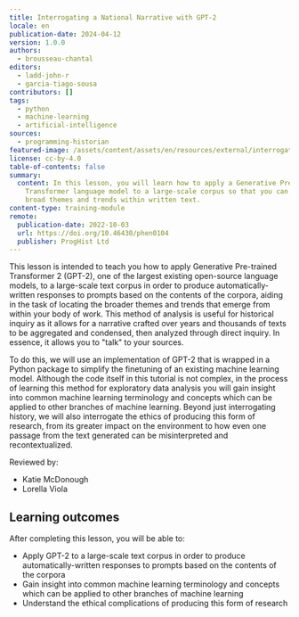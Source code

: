 ```yaml
---
title: Interrogating a National Narrative with GPT-2
locale: en
publication-date: 2024-04-12
version: 1.0.0
authors:
  - brousseau-chantal
editors:
  - ladd-john-r
  - garcia-tiago-sousa
contributors: []
tags:
  - python
  - machine-learning
  - artificial-intelligence
sources:
  - programming-historian
featured-image: /assets/content/assets/en/resources/external/interrogating-a-national-narrative-with-gpt-2/featured-image.png
license: cc-by-4.0
table-of-contents: false
summary:
  content: In this lesson, you will learn how to apply a Generative Pre-trained
    Transformer language model to a large-scale corpus so that you can locate
    broad themes and trends within written text.
content-type: training-module
remote:
  publication-date: 2022-10-03
  url: https://doi.org/10.46430/phen0104
  publisher: ProgHist Ltd
---
```

This lesson is intended to teach you how to apply Generative Pre-trained Transformer 2 (GPT-2), one of the largest existing open-source language models, to a large-scale text corpus in order to produce automatically-written responses to prompts based on the contents of the corpora, aiding in the task of locating the broader themes and trends that emerge from within your body of work. This method of analysis is useful for historical inquiry as it allows for a narrative crafted over years and thousands of texts to be aggregated and condensed, then analyzed through direct inquiry. In essence, it allows you to "talk" to your sources.

To do this, we will use an implementation of GPT-2 that is wrapped in a Python package to simplify the finetuning of an existing machine learning model. Although the code itself in this tutorial is not complex, in the process of learning this method for exploratory data analysis you will gain insight into common machine learning terminology and concepts which can be applied to other branches of machine learning. Beyond just interrogating history, we will also interrogate the ethics of producing this form of research, from its greater impact on the environment to how even one passage from the text generated can be misinterpreted and recontextualized.

Reviewed by:

* Katie McDonough
* Lorella Viola

## Learning outcomes

After completing this lesson, you will be able to:

* Apply GPT-2 to a large-scale text corpus in order to produce automatically-written responses to prompts based on the contents of the corpora
* Gain insight into common machine learning terminology and concepts which can be applied to other branches of machine learning
* Understand the ethical complications of producing this form of research

<ExternalResource title="Interested in learning more?" subtitle="Check out this lesson on Programming Historian's website" url="https://doi.org/10.46430/phen0104" />
